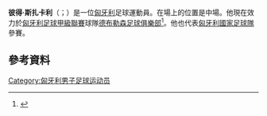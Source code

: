 '''彼得·斯扎卡利'''（{{lang-hu|Péter Szakály}}；{{bd|1986年|8月17日}}）是一位[[匈牙利|匈牙利]]足球運動員。在場上的位置是中場。他現在效力於[[匈牙利足球甲級聯賽|匈牙利足球甲級聯賽]]球隊[[德布勒森足球俱樂部|德布勒森足球俱樂部]]<ref>{{cite web|url=http://www.uefa.com/memberassociations/association=hun/news/newsid=1503384.html|title=Season review: Hungary|date=9 July 2010|publisher=UEFA|accessdate=2015-06-03|archive-date=2019-04-12|archive-url=https://web.archive.org/web/20190412081951/https://www.uefa.com/memberassociations/association=hun/news/newsid=1503384.html|dead-url=no}}</ref>。他也代表[[匈牙利國家足球隊|匈牙利國家足球隊]]參賽。
==參考資料==
{{Reflist}}

{{DEFAULTSORT: Szakály, Péter}}
[[Category:匈牙利男子足球运动员|Category:匈牙利男子足球运动员]]
